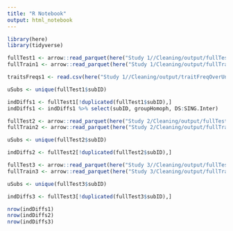 ```yaml
---
title: "R Notebook"
output: html_notebook
---
```


```r
library(here)
library(tidyverse)
```



```r
fullTest1 <- arrow::read_parquet(here("Study 1//Cleaning/output/fullTest.parquet"))
fullTrain1 <- arrow::read_parquet(here("Study 1/Cleaning/output/fullTrain.parquet"))

traitsFreqs1 <- read.csv(here("Study 1//Cleaning/output/traitFreqOverUnder.csv"))

uSubs <- unique(fullTest1$subID)

indDiffs1 <- fullTest1[!duplicated(fullTest1$subID),]
indDiffs1 <- indDiffs1 %>% select(subID, groupHomoph, DS:SING.Inter)

fullTest2 <- arrow::read_parquet(here("Study 2/Cleaning/output/fullTest.parquet"))
fullTrain2 <- arrow::read_parquet(here("Study 2/Cleaning/output/fullTrain.parquet"))

uSubs <- unique(fullTest2$subID)

indDiffs2 <- fullTest2[!duplicated(fullTest2$subID),]

fullTest3 <- arrow::read_parquet(here("Study 3//Cleaning/output/fullTest.parquet"))
fullTrain3 <- arrow::read_parquet(here("Study 3/Cleaning/output/fullTrain.parquet"))

uSubs <- unique(fullTest3$subID)

indDiffs3 <- fullTest3[!duplicated(fullTest3$subID),]
```

```r
nrow(indDiffs1)
nrow(indDiffs2)
nrow(indDiffs3)
```


